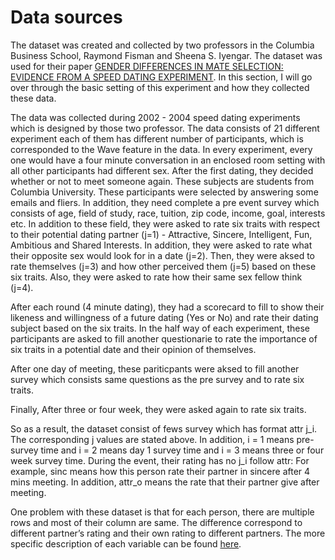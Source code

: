 # Data sources
The dataset was created and collected by two professors in the Columbia Business School, Raymond Fisman and Sheena S. Iyengar. The dataset was used for their paper [GENDER DIFFERENCES IN MATE SELECTION: EVIDENCE FROM A SPEED DATING EXPERIMENT](https://www8.gsb.columbia.edu/researcharchive/getpub/867/p). In this section, I will go over through the basic setting of this experiment and how they collected these data.

The data was collected during 2002 - 2004 speed dating experiments which is designed by those two professor. The data consists of 21 different experiment each of them has different number of participants, which is corresponded to the Wave feature in the data. In every experiment, every one would have a four minute conversation in an enclosed room setting with all other participants had different sex. After the first dating, they decided whether or not to meet someone again. These subjects are students from Columbia University. These participants were selected by answering some emails and fliers. In addition, they need complete a pre event survey which consists of age, field of study, race, tuition, zip code, income, goal, interests etc. In addition to these field, they were asked to rate six traits with respect to their potential dating partner (j=1) - Attractive, Sincere, Intelligent, Fun, Ambitious and Shared Interests. In addition, they were asked to rate what their opposite sex would look for in a date (j=2). Then, they were aksed to rate themselves (j=3) and how other perceived them (j=5) based on these six traits. Also, they were asked to rate how their same sex fellow think (j=4).

After each round (4 minute dating), they had a scorecard to fill to show their likeness and willingness of a future dating (Yes or No) and rate their dating subject based on the six traits. In the half way of each experiment, these participants are asked to fill another questionarie to rate the importance of six traits in a potential date and their opinion of themselves.

After one day of meeting, these pariticpants were aksed to fill another survey which consists same questions as the pre survey and to rate six traits.

Finally, After three or four week, they were asked again to rate six traits.

So as a result, the dataset consist of fews survey which has format attr j_i. The corresponding j values are stated above. In addition, i = 1 means pre-survey time and i = 2 means day 1 survey time and i = 3 means three or four week survey time. During the event, their rating has no j_i follow attr: For example, sinc means how this person rate their partner in sincere after 4 mins meeting. In addition, attr_o means the rate that their partner give after meeting.

One problem with these dataset is that for each person, there are multiple rows and most of their column are same. The difference correspond to different partner's rating and their own rating to different partners. The more specific description of each variable can be found [here](https://github.com/yixual5/speedDating/blob/main/Speed%20Dating%20Data%20Key.doc).

